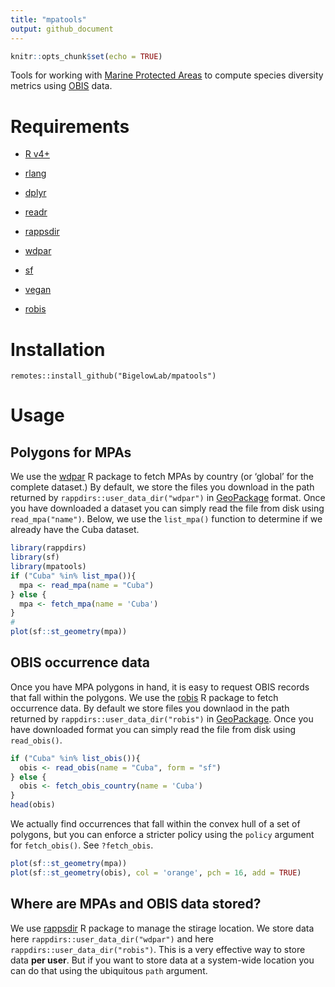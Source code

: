 ```yaml
---
title: "mpatools"
output: github_document
---
```


```r
knitr::opts_chunk$set(echo = TRUE)
```

Tools for working with [Marine Protected Areas](https://www.iucn.org/theme/protected-areas/our-work/quality-and-effectiveness/world-database-protected-areas-wdpa) to compute species diversity metrics using [OBIS](https://obis.org/) data.


# Requirements

 + [R v4+](https://www.r-project.org/)
 
 + [rlang](https://CRAN.R-project.org/package=rlang)
 
 + [dplyr](https://CRAN.R-project.org/package=dplyr)
 
 + [readr](https://CRAN.R-project.org/package=readr)
 
 + [rappsdir](https://CRAN.R-project.org/package=rappsdir)

 + [wdpar](https://CRAN.R-project.org/package=wdpar)

 + [sf](https://CRAN.R-project.org/package=sf)
 
 + [vegan](https://CRAN.R-project.org/package=vegan)
 
 + [robis](https://cran.r-project.org/web/packages/robis/index.html)
 

# Installation

```
remotes::install_github("BigelowLab/mpatools")
```

# Usage


## Polygons for MPAs 

We use the [wdpar](https://CRAN.R-project.org/package=wdpar) R package to fetch MPAs by country (or 'global' for the complete dataset.)  By default, we store the files you download in the path returned by `rappdirs::user_data_dir("wdpar")` in [GeoPackage](https://www.geopackage.org/) format. Once you have downloaded a dataset you can simply read the file from disk using `read_mpa("name")`.  Below, we use the `list_mpa()` function to determine if we already have the Cuba dataset.

```r
library(rappdirs)
library(sf)
library(mpatools)
if ("Cuba" %in% list_mpa()){
  mpa <- read_mpa(name = "Cuba")
} else {
  mpa <- fetch_mpa(name = 'Cuba')
}
# 
plot(sf::st_geometry(mpa))
```

## OBIS occurrence data

Once you have MPA polygons in hand, it is easy to request OBIS records that fall within the polygons. 
We use the [robis](https://cran.r-project.org/web/packages/robis/index.html) R package to fetch occurrence data.  By default we store files you downlaod in the path returned by `rappdirs::user_data_dir("robis")` in [GeoPackage](https://www.geopackage.org/). Once you have downloaded format you can simply read the file from disk using `read_obis()`. 

```r
if ("Cuba" %in% list_obis()){
  obis <- read_obis(name = "Cuba", form = "sf")
} else {
  obis <- fetch_obis_country(name = 'Cuba')
}
head(obis)
```

We actually find occurrences that fall within the convex hull of a set of polygons, but you can enforce a stricter policy using the `policy` argument for `fetch_obis()`.  See `?fetch_obis`.


```r
plot(sf::st_geometry(mpa))
plot(sf::st_geometry(obis), col = 'orange', pch = 16, add = TRUE)
```

## Where are MPAs and OBIS data stored?

We use [rappsdir](https://CRAN.R-project.org/package=rappsdir) R package to manage the stirage location.  We store data here `rappdirs::user_data_dir("wdpar")` and here `rappdirs::user_data_dir("robis")`. This is a very effective way to store data **per user**.  But if you want to store data at a system-wide location you can do that using the ubiquitous `path` argument.

